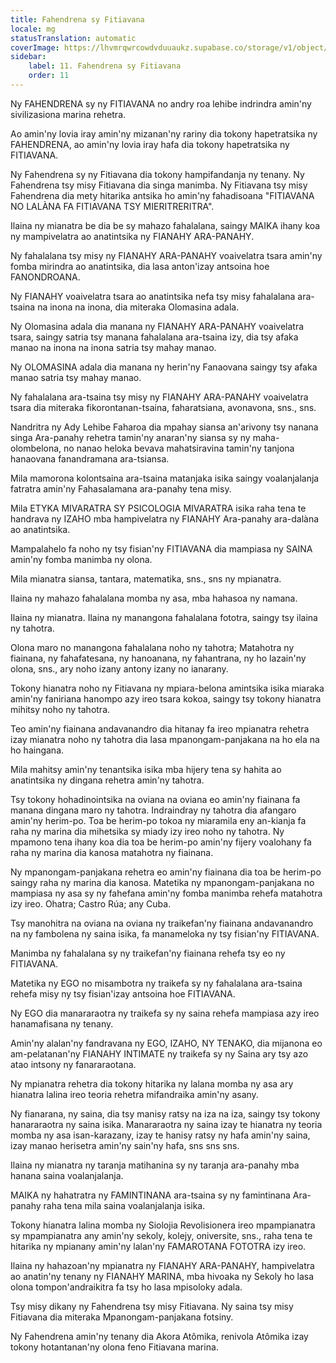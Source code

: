 ```yaml
---
title: Fahendrena sy Fitiavana
locale: mg
statusTranslation: automatic
coverImage: https://lhvmrqwrcowdvduuaukz.supabase.co/storage/v1/object/public/strapi-uploads/small_cover-educacion-fundamental.webp-2d51a7828a2b1309555be27f7e2a61a0.webp
sidebar:
    label: 11. Fahendrena sy Fitiavana
    order: 11
---
```

Ny FAHENDRENA sy ny FITIAVANA no andry roa lehibe indrindra amin'ny sivilizasiona marina rehetra.

Ao amin'ny lovia iray amin'ny mizanan'ny rariny dia tokony hapetratsika ny FAHENDRENA, ao amin'ny lovia iray hafa dia tokony hapetratsika ny FITIAVANA.

Ny Fahendrena sy ny Fitiavana dia tokony hampifandanja ny tenany. Ny Fahendrena tsy misy Fitiavana dia singa manimba. Ny Fitiavana tsy misy Fahendrena dia mety hitarika antsika ho amin'ny fahadisoana "FITIAVANA NO LALÀNA FA FITIAVANA TSY MIERITRERITRA".

Ilaina ny mianatra be dia be sy mahazo fahalalana, saingy MAIKA ihany koa ny mampivelatra ao anatintsika ny FIANAHY ARA-PANAHY.

Ny fahalalana tsy misy ny FIANAHY ARA-PANAHY voaivelatra tsara amin'ny fomba mirindra ao anatintsika, dia lasa anton'izay antsoina hoe FANONDROANA.

Ny FIANAHY voaivelatra tsara ao anatintsika nefa tsy misy fahalalana ara-tsaina na inona na inona, dia miteraka Olomasina adala.

Ny Olomasina adala dia manana ny FIANAHY ARA-PANAHY voaivelatra tsara, saingy satria tsy manana fahalalana ara-tsaina izy, dia tsy afaka manao na inona na inona satria tsy mahay manao.

Ny OLOMASINA adala dia manana ny herin'ny Fanaovana saingy tsy afaka manao satria tsy mahay manao.

Ny fahalalana ara-tsaina tsy misy ny FIANAHY ARA-PANAHY voaivelatra tsara dia miteraka fikorontanan-tsaina, faharatsiana, avonavona, sns., sns.

Nandritra ny Ady Lehibe Faharoa dia mpahay siansa an'arivony tsy nanana singa Ara-panahy rehetra tamin'ny anaran'ny siansa sy ny maha-olombelona, ​​no nanao heloka bevava mahatsiravina tamin'ny tanjona hanaovana fanandramana ara-tsiansa.

Mila mamorona kolontsaina ara-tsaina matanjaka isika saingy voalanjalanja fatratra amin'ny Fahasalamana ara-panahy tena misy.

Mila ETYKA MIVARATRA SY PSICOLOGIA MIVARATRA isika raha tena te handrava ny IZAHO mba hampivelatra ny FIANAHY Ara-panahy ara-dalàna ao anatintsika.

Mampalahelo fa noho ny tsy fisian'ny FITIAVANA dia mampiasa ny SAINA amin'ny fomba manimba ny olona.

Mila mianatra siansa, tantara, matematika, sns., sns ny mpianatra.

Ilaina ny mahazo fahalalana momba ny asa, mba hahasoa ny namana.

Ilaina ny mianatra. Ilaina ny manangona fahalalana fototra, saingy tsy ilaina ny tahotra.

Olona maro no manangona fahalalana noho ny tahotra; Matahotra ny fiainana, ny fahafatesana, ny hanoanana, ny fahantrana, ny ho lazain'ny olona, ​​sns., ary noho izany antony izany no ianarany.

Tokony hianatra noho ny Fitiavana ny mpiara-belona amintsika isika miaraka amin'ny faniriana hanompo azy ireo tsara kokoa, saingy tsy tokony hianatra mihitsy noho ny tahotra.

Teo amin'ny fiainana andavanandro dia hitanay fa ireo mpianatra rehetra izay mianatra noho ny tahotra dia lasa mpanongam-panjakana na ho ela na ho haingana.

Mila mahitsy amin'ny tenantsika isika mba hijery tena sy hahita ao anatintsika ny dingana rehetra amin'ny tahotra.

Tsy tokony hohadinointsika na oviana na oviana eo amin'ny fiainana fa manana dingana maro ny tahotra. Indraindray ny tahotra dia afangaro amin'ny herim-po. Toa be herim-po tokoa ny miaramila eny an-kianja fa raha ny marina dia mihetsika sy miady izy ireo noho ny tahotra. Ny mpamono tena ihany koa dia toa be herim-po amin'ny fijery voalohany fa raha ny marina dia kanosa matahotra ny fiainana.

Ny mpanongam-panjakana rehetra eo amin'ny fiainana dia toa be herim-po saingy raha ny marina dia kanosa. Matetika ny mpanongam-panjakana no mampiasa ny asa sy ny fahefana amin'ny fomba manimba rehefa matahotra izy ireo. Ohatra; Castro Rúa; any Cuba.

Tsy manohitra na oviana na oviana ny traikefan'ny fiainana andavanandro na ny fambolena ny saina isika, fa manameloka ny tsy fisian'ny FITIAVANA.

Manimba ny fahalalana sy ny traikefan'ny fiainana rehefa tsy eo ny FITIAVANA.

Matetika ny EGO no misambotra ny traikefa sy ny fahalalana ara-tsaina rehefa misy ny tsy fisian'izay antsoina hoe FITIAVANA.

Ny EGO dia manararaotra ny traikefa sy ny saina rehefa mampiasa azy ireo hanamafisana ny tenany.

Amin'ny alalan'ny fandravana ny EGO, IZAHO, NY TENAKO, dia mijanona eo am-pelatanan'ny FIANAHY INTIMATE ny traikefa sy ny Saina ary tsy azo atao intsony ny fanararaotana.

Ny mpianatra rehetra dia tokony hitarika ny lalana momba ny asa ary hianatra lalina ireo teoria rehetra mifandraika amin'ny asany.

Ny fianarana, ny saina, dia tsy manisy ratsy na iza na iza, saingy tsy tokony hanararaotra ny saina isika. Manararaotra ny saina izay te hianatra ny teoria momba ny asa isan-karazany, izay te hanisy ratsy ny hafa amin'ny saina, izay manao herisetra amin'ny sain'ny hafa, sns sns sns.

Ilaina ny mianatra ny taranja matihanina sy ny taranja ara-panahy mba hanana saina voalanjalanja.

MAIKA ny hahatratra ny FAMINTINANA ara-tsaina sy ny famintinana Ara-panahy raha tena mila saina voalanjalanja isika.

Tokony hianatra lalina momba ny Siolojia Revolisionera ireo mpampianatra sy mpampianatra any amin'ny sekoly, kolejy, oniversite, sns., raha tena te hitarika ny mpianany amin'ny lalan'ny FAMAROTANA FOTOTRA izy ireo.

Ilaina ny hahazoan'ny mpianatra ny FIANAHY ARA-PANAHY, hampivelatra ao anatin'ny tenany ny FIANAHY MARINA, mba hivoaka ny Sekoly ho lasa olona tompon'andraikitra fa tsy ho lasa mpisoloky adala.

Tsy misy dikany ny Fahendrena tsy misy Fitiavana. Ny saina tsy misy Fitiavana dia miteraka Mpanongam-panjakana fotsiny.

Ny Fahendrena amin'ny tenany dia Akora Atômika, renivola Atômika izay tokony hotantanan'ny olona feno Fitiavana marina.

